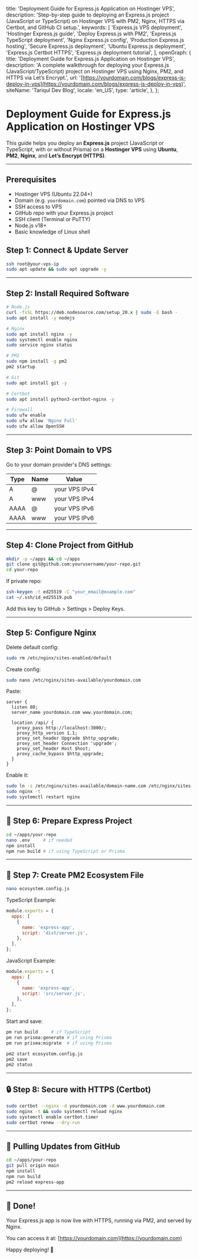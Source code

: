   title: 'Deployment Guide for Express.js Application on Hostinger VPS',
  description: 'Step-by-step guide to deploying an Express.js project (JavaScript or TypeScript) on Hostinger VPS with PM2, Nginx, HTTPS via Certbot, and GitHub CI setup.',
  keywords: [
    'Express.js VPS deployment',
    'Hostinger Express.js guide',
    'Deploy Express.js with PM2',
    'Express.js TypeScript deployment',
    'Nginx Express.js config',
    'Production Express.js hosting',
    'Secure Express.js deployment',
    'Ubuntu Express.js deployment',
    'Express.js Certbot HTTPS',
    'Express.js deployment tutorial',
  ],
  openGraph: {
    title: 'Deployment Guide for Express.js Application on Hostinger VPS',
    description: 'A complete walkthrough for deploying your Express.js (JavaScript/TypeScript) project on Hostinger VPS using Nginx, PM2, and HTTPS via Let’s Encrypt.',
    url: '[https://yourdomain.com/blogs/express-js-deploy-in-vps](https://yourdomain.com/blogs/express-js-deploy-in-vps)',
    siteName: 'Tariqul Dev Blog',
    locale: 'en_US',
    type: 'article',
  },
};

# Deployment Guide for Express.js Application on Hostinger VPS

This guide helps you deploy an **Express.js** project (JavaScript or TypeScript, with or without Prisma) on a **Hostinger VPS** using **Ubuntu**, **PM2**, **Nginx**, and **Let’s Encrypt (HTTPS)**.

---

## Prerequisites

- Hostinger VPS (Ubuntu 22.04+)
- Domain (e.g. `yourdomain.com`) pointed via DNS to VPS
- SSH access to VPS
- GitHub repo with your Express.js project
- SSH client (Terminal or PuTTY)
- Node.js v18+
- Basic knowledge of Linux shell

## Step 1: Connect & Update Server

```bash
ssh root@your-vps-ip
sudo apt update && sudo apt upgrade -y
```

---

## Step 2: Install Required Software

```bash
# Node.js
curl -fsSL https://deb.nodesource.com/setup_20.x | sudo -E bash -
sudo apt install -y nodejs

# Nginx
sudo apt install nginx -y
sudo systemctl enable nginx
sudo service nginx status

# PM2
sudo npm install -g pm2
pm2 startup

# Git
sudo apt install git -y

# Certbot
sudo apt install python3-certbot-nginx -y

# Firewall
sudo ufw enable
sudo ufw allow 'Nginx Full'
sudo ufw allow OpenSSH
```

---

## Step 3: Point Domain to VPS

Go to your domain provider's DNS settings:

| Type | Name | Value         |
| ---- | ---- | ------------- |
| A    | @    | your VPS IPv4 |
| A    | www  | your VPS IPv4 |
| AAAA | @    | your VPS IPv6 |
| AAAA | www  | your VPS IPv6 |

---

## Step 4: Clone Project from GitHub

```bash
mkdir -p ~/apps && cd ~/apps
git clone git@github.com:yourusername/your-repo.git
cd your-repo
```

If private repo:

```bash
ssh-keygen -t ed25519 -C "your_email@example.com"
cat ~/.ssh/id_ed25519.pub
```

Add this key to GitHub > Settings > Deploy Keys.

---

## Step 5: Configure Nginx

Delete default config:

```bash
sudo rm /etc/nginx/sites-enabled/default
```

Create config:

```bash
sudo nano /etc/nginx/sites-available/yourdomain.com
```

Paste:

```nginx
server {
  listen 80;
  server_name yourdomain.com www.yourdomain.com;

  location /api/ {
    proxy_pass http://localhost:3000/;
    proxy_http_version 1.1;
    proxy_set_header Upgrade $http_upgrade;
    proxy_set_header Connection 'upgrade';
    proxy_set_header Host $host;
    proxy_cache_bypass $http_upgrade;
  }
}
```

Enable it:

```bash
sudo ln -s /etc/nginx/sites-available/domain-name.com /etc/nginx/sites-enabled/domain-name.com
sudo nginx -t
sudo systemctl restart nginx
```

---

## 🧩 Step 6: Prepare Express Project

```bash
cd ~/apps/your-repo
nano .env     # if needed
npm install
npm run build # if using TypeScript or Prisma
```

---

## 🧾 Step 7: Create PM2 Ecosystem File

```bash
nano ecosystem.config.js
```

TypeScript Example:

```js
module.exports = {
  apps: [
    {
      name: 'express-app',
      script: 'dist/server.js',
    },
  ],
};
```

JavaScript Example:

```js
module.exports = {
  apps: [
    {
      name: 'express-app',
      script: 'src/server.js',
    },
  ],
};
```

Start and save:

```bash
pm run build     # if TypeScript
pm run prisma:generate # if using Prisma
pm run prisma:migrate  # if using Prisma

pm2 start ecosystem.config.js
pm2 save
pm2 status
```

---

## 🔒 Step 8: Secure with HTTPS (Certbot)

```bash
sudo certbot --nginx -d yourdomain.com -d www.yourdomain.com
sudo nginx -t && sudo systemctl reload nginx
sudo systemctl enable certbot.timer
sudo certbot renew --dry-run
```

---

## 🔁 Pulling Updates from GitHub

```bash
cd ~/apps/your-repo
git pull origin main
npm install
npm run build
pm2 reload express-app
```

---

## 🏁 Done!

Your Express.js app is now live with HTTPS, running via PM2, and served by Nginx.

You can access it at: [https://yourdomain.com](https://yourdomain.com)

Happy deploying! 🚀
